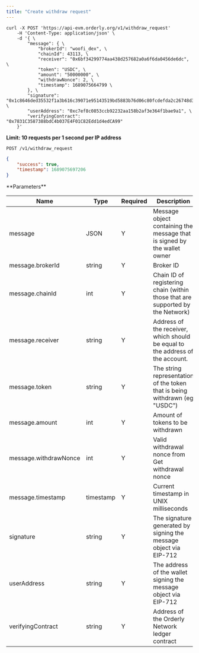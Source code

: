 ```yaml
---
title: "Create withdraw request"
---
```


<RequestExample>

```shell
curl -X POST 'https://api-evm.orderly.org/v1/withdraw_request'
    -H 'Content-Type: application/json' \
    -d '{ \
        "message": { \
            "brokerId": "woofi_dex", \
            "chainId": 43113, \
            "receiver": "0x6bf34299774aa438d257682a0a6f6da0456de6dc", \
            "token": "USDC", \
            "amount": "50000000", \
            "withdrawNonce": 2, \
            "timestamp": 1689075664799 \
        }, \
        "signature": "0x1c8646ded35532f1a3b616c39071e95143519bd5883b76d06c80fcdefda2c26748d3e992a0a33c9c3c350f816e75c1efc548c83dbffab0f67e8138fcb6f7ea681c", \
        "userAddress": "0xc7ef8c0853ccb92232aa158b2af3e364f1bae9a1", \
        "verifyingContract": "0x7831C3587388bdC4b037E4F01C82Edd1d4edCA99"
    }'
```
</RequestExample>

**Limit: 10 requests per 1 second per IP address**

`POST /v1/withdraw_request`


<ResponseExample>

```json Response
{
    "success": true,
    "timestamp": 1689075697206
}
```
</ResponseExample>
**Parameters**

| Name                   | Type      | Required | Description                                                                                        |
|------------------------|-----------|----------|----------------------------------------------------------------------------------------------------|
| message                | JSON      | Y        | Message object containing the message that is signed by the wallet owner                           |
| message.brokerId       | string    | Y        | Broker ID                                                                                          |
| message.chainId	     | int       | Y        | Chain ID of registering chain (within those that are supported by the Network)                     |
| message.receiver	     | string    | Y        | Address of the receiver, which should be equal to the address of the account.                      |
| message.token	         | string    | Y        | The string representation of the token that is being withdrawn (eg "USDC")                         |
| message.amount	     | int       | Y        | Amount of tokens to be withdrawn                                                                   |
| message.withdrawNonce	 | int       | Y        | Valid withdrawal nonce from Get withdrawal nonce                                                   |
| message.timestamp	     | timestamp | Y        | Current timestamp in UNIX milliseconds                                                             |
| signature              | string    | Y        | The signature generated by signing the message object via EIP-712                                  |
| userAddress            | string    | Y        | The address of the wallet signing the message object via EIP-712                                   |
| verifyingContract      | string    | Y        | Address of the Orderly Network ledger contract                                                     |
